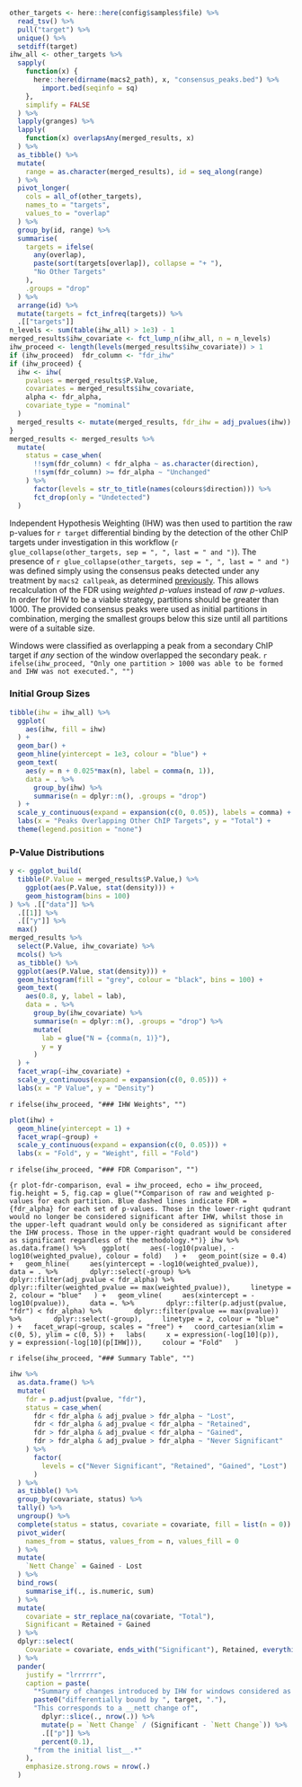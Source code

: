 ```r
other_targets <- here::here(config$samples$file) %>% 
  read_tsv() %>% 
  pull("target") %>% 
  unique() %>% 
  setdiff(target)
ihw_all <- other_targets %>% 
  sapply(
    function(x) {
      here::here(dirname(macs2_path), x, "consensus_peaks.bed") %>%
        import.bed(seqinfo = sq)
    },
    simplify = FALSE
  ) %>% 
  lapply(granges) %>% 
  lapply(
    function(x) overlapsAny(merged_results, x)
  ) %>% 
  as_tibble() %>% 
  mutate(
    range = as.character(merged_results), id = seq_along(range)
  ) %>% 
  pivot_longer(
    cols = all_of(other_targets),
    names_to = "targets", 
    values_to = "overlap"
  ) %>% 
  group_by(id, range) %>% 
  summarise(
    targets = ifelse(
      any(overlap), 
      paste(sort(targets[overlap]), collapse = "+ "),
      "No Other Targets"
    ),
    .groups = "drop"
  ) %>% 
  arrange(id) %>% 
  mutate(targets = fct_infreq(targets)) %>% 
  .[["targets"]]
n_levels <- sum(table(ihw_all) > 1e3) - 1
merged_results$ihw_covariate <- fct_lump_n(ihw_all, n = n_levels)
ihw_proceed <- length(levels(merged_results$ihw_covariate)) > 1
if (ihw_proceed)  fdr_column <- "fdr_ihw"
if (ihw_proceed) {
  ihw <- ihw(
    pvalues = merged_results$P.Value,
    covariates = merged_results$ihw_covariate,
    alpha <- fdr_alpha,
    covariate_type = "nominal"
  )
  merged_results <- mutate(merged_results, fdr_ihw = adj_pvalues(ihw))
} 
merged_results <- merged_results %>% 
  mutate(
    status = case_when(
      !!sym(fdr_column) < fdr_alpha ~ as.character(direction),
      !!sym(fdr_column) >= fdr_alpha ~ "Unchanged"
    ) %>% 
      factor(levels = str_to_title(names(colours$direction))) %>% 
      fct_drop(only = "Undetected")
  )
```


Independent Hypothesis Weighting (IHW) was then used to partition the raw p-values for `r target` differential binding by the detection of the other ChIP targets under investigation in this workflow (`r glue_collapse(other_targets, sep = ", ", last = " and ")`).
The presence of `r glue_collapse(other_targets, sep = ", ", last = " and ")` was defined simply using the consensus peaks detected under any treatment by `macs2 callpeak`, as determined [previously](`r glue("{target}_macs2_summary.html")`).
This allows recalculation of the FDR using *weighted p-values* instead of *raw p-values*.
In order for IHW to be a viable strategy, partitions should be greater than 1000.
The provided consensus peaks were used as initial partitions in combination, merging the smallest groups below this size until all partitions were of a suitable size.

Windows were classified as overlapping a peak from a secondary ChIP target if *any* section of the window overlapped the secondary peak.
`r ifelse(ihw_proceed, "Only one partition > 1000 was able to be formed and IHW was not executed.", "")`

### Initial Group Sizes

```r
tibble(ihw = ihw_all) %>% 
  ggplot(
    aes(ihw, fill = ihw)
  ) +
  geom_bar() +
  geom_hline(yintercept = 1e3, colour = "blue") +
  geom_text(
    aes(y = n + 0.025*max(n), label = comma(n, 1)),
    data = . %>%
      group_by(ihw) %>%
      summarise(n = dplyr::n(), .groups = "drop") 
  ) +
  scale_y_continuous(expand = expansion(c(0, 0.05)), labels = comma) +
  labs(x = "Peaks Overlapping Other ChIP Targets", y = "Total") +
  theme(legend.position = "none")
```

### P-Value Distributions

```r
y <- ggplot_build(
  tibble(P.Value = merged_results$P.Value,) %>% 
    ggplot(aes(P.Value, stat(density))) + 
    geom_histogram(bins = 100) 
) %>% .[["data"]] %>% 
  .[[1]] %>% 
  .[["y"]] %>% 
  max()
merged_results %>% 
  select(P.Value, ihw_covariate) %>% 
  mcols() %>% 
  as_tibble() %>% 
  ggplot(aes(P.Value, stat(density))) +
  geom_histogram(fill = "grey", colour = "black", bins = 100) +
  geom_text(
    aes(0.8, y, label = lab),
    data = . %>% 
      group_by(ihw_covariate) %>% 
      summarise(n = dplyr::n(), .groups = "drop") %>% 
      mutate(
        lab = glue("N = {comma(n, 1)}"),
        y = y
      )
  ) +
  facet_wrap(~ihw_covariate) +
  scale_y_continuous(expand = expansion(c(0, 0.05))) +
  labs(x = "P Value", y = "Density")
```

`r ifelse(ihw_proceed, "### IHW Weights", "")`

```r
plot(ihw) +
  geom_hline(yintercept = 1) +
  facet_wrap(~group) +
  scale_y_continuous(expand = expansion(c(0, 0.05))) +
  labs(x = "Fold", y = "Weight", fill = "Fold")
```

`r ifelse(ihw_proceed, "### FDR Comparison", "")`

```{r plot-fdr-comparison, eval = ihw_proceed, echo = ihw_proceed, fig.height = 5, fig.cap = glue("*Comparison of raw and weighted p-values for each partition. Blue dashed lines indicate FDR = {fdr_alpha} for each set of p-values. Those in the lower-right qudrant would no longer be considered significant after IHW, whilst those in the upper-left quadrant would only be considered as significant after the IHW process. Those in the upper-right quadrant would be considered as significant regardless of the methodology.*")}
ihw %>%
  as.data.frame() %>% 
  ggplot(
    aes(-log10(pvalue), -log10(weighted_pvalue), colour = fold)
  ) +
  geom_point(size = 0.4) +
  geom_hline(
    aes(yintercept = -log10(weighted_pvalue)),
    data = . %>% 
      dplyr::select(-group) %>% 
      dplyr::filter(adj_pvalue < fdr_alpha) %>% 
      dplyr::filter(weighted_pvalue == max(weighted_pvalue)),
    linetype = 2, colour = "blue"
  ) +
  geom_vline(
    aes(xintercept = -log10(pvalue)),
    data =. %>% 
      dplyr::filter(p.adjust(pvalue, "fdr") < fdr_alpha) %>% 
      dplyr::filter(pvalue == max(pvalue)) %>% 
      dplyr::select(-group),
    linetype = 2, colour = "blue"
  ) +
  facet_wrap(~group, scales = "free") +
  coord_cartesian(xlim = c(0, 5), ylim = c(0, 5)) +
  labs(
    x = expression(-log[10](p)),
    y = expression(-log[10](p[IHW])),
    colour = "Fold"
  )
```

`r ifelse(ihw_proceed, "### Summary Table", "")`

```r
ihw %>%
  as.data.frame() %>% 
  mutate(
    fdr = p.adjust(pvalue, "fdr"),
    status = case_when(
      fdr < fdr_alpha & adj_pvalue > fdr_alpha ~ "Lost",
      fdr < fdr_alpha & adj_pvalue < fdr_alpha ~ "Retained",
      fdr > fdr_alpha & adj_pvalue < fdr_alpha ~ "Gained",
      fdr > fdr_alpha & adj_pvalue > fdr_alpha ~ "Never Significant"
    ) %>% 
      factor(
        levels = c("Never Significant", "Retained", "Gained", "Lost")
      )
  ) %>% 
  as_tibble() %>% 
  group_by(covariate, status) %>% 
  tally() %>% 
  ungroup() %>% 
  complete(status = status, covariate = covariate, fill = list(n = 0)) %>% 
  pivot_wider(
    names_from = status, values_from = n, values_fill = 0
  ) %>% 
  mutate(
    `Nett Change` = Gained - Lost
  ) %>% 
  bind_rows(
    summarise_if(., is.numeric, sum)
  ) %>% 
  mutate(
    covariate = str_replace_na(covariate, "Total"),
    Significant = Retained + Gained
  ) %>% 
  dplyr::select(
    Covariate = covariate, ends_with("Significant"), Retained, everything()
  ) %>% 
  pander(
    justify = "lrrrrrr",
    caption = paste(
      "*Summary of changes introduced by IHW for windows considered as being", 
      paste0("differentially bound by ", target, "."),
      "This corresponds to a __nett change of", 
        dplyr::slice(., nrow(.)) %>% 
        mutate(p = `Nett Change` / (Significant - `Nett Change`)) %>% 
        .[["p"]] %>% 
        percent(0.1),
      "from the initial list__.*"
    ),
    emphasize.strong.rows = nrow(.)
  )
```

